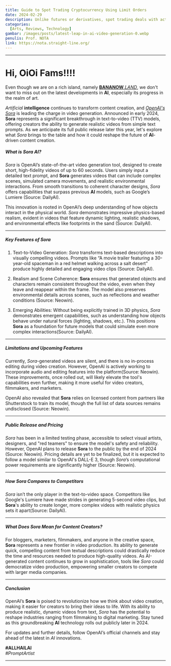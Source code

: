 ```yaml
---
title: Guide to Spot Trading Cryptocurrency Using Limit Orders
date: 2024-02-29
description: Unlike futures or derivatives, spot trading deals with actual cryptocurrencies. In this article, we will dive deep into how to use a limit order in spot trading and break down key aspects to help you trade with confidence.
categories:
  [Arts, Reviews, Technology]
gambar: /images/posts/latest-leap-in-ai-video-generation-0.webp
penulis: Prof. NOTA
link: https://nota.straight-line.org/
---
```


---

# Hi, OiOi Fams!!!!

Even though we are on a rich island, namely [**BANANOW**._LAND_](https://www.bananow.land/ "BANANOW.LAND Official Website"), we don't want to miss out on the latest developments in **AI**, especially its progress in the realm of art.

_Artificial_ **intelligence** continues to transform content creation, and [_OpenAI's Sora_](https://openai.com/index/sora/) is leading the charge in video generation. Announced in early 2024, **Sora** represents a significant breakthrough in text-to-video (TTV) models, offering creators the ability to generate realistic videos from simple text prompts. As we anticipate its full public release later this year, let's explore what _Sora_ brings to the table and how it could reshape the future of **AI**-driven content creation.

##### What is **Sora AI**?

_Sora_ is OpenAI’s state-of-the-art video generation tool, designed to create short, high-fidelity videos of up to 60 seconds. Users simply input a detailed text prompt, and **Sora** generates videos that can include complex scenes, simulated camera movements, and realistic environmental interactions. From smooth transitions to coherent character designs, _Sora_ offers capabilities that surpass previous **AI** models, such as Google’s Lumiere​ (Source: DailyAI).

This innovation is rooted in OpenAI’s deep understanding of how objects interact in the physical world. _Sora_ demonstrates impressive physics-based realism, evident in videos that feature dynamic lighting, realistic shadows, and environmental effects like footprints in the sand​ (Source: DailyAI).

<YouTube id="HK6y8DAPN_0" />

---

##### Key Features of **Sora**

1. Text-to-Video Generation: _Sora_ transforms text-based descriptions into visually compelling videos. Prompts like “A movie trailer featuring a 30-year-old spaceman in a red helmet walking across a salt desert” produce highly detailed and engaging video clips​ (Source: DailyAI).

2. Realism and Scene Coherence: **Sora** ensures that generated objects and characters remain consistent throughout the video, even when they leave and reappear within the frame. The model also preserves environmental details across scenes, such as reflections and weather conditions​ (Source: Neowin).

3. Emerging Abilities: Without being explicitly trained in 3D physics, _Sora_ demonstrates emergent capabilities, such as understanding how objects behave under natural forces (lighting, shadows, etc.). This positions **Sora** as a foundation for future models that could simulate even more complex interactions​ (Source: DailyAI).

---

##### Limitations and Upcoming Features

Currently, _Sora_-generated videos are silent, and there is no in-process editing during video creation. However, OpenAI is actively working to incorporate audio and editing features into the platform​ (Source: Neowin). These improvements, once rolled out, will likely elevate the tool's capabilities even further, making it more useful for video creators, filmmakers, and marketers.

OpenAI also revealed that **Sora** relies on licensed content from partners like Shutterstock to train its model, though the full list of data sources remains undisclosed​ (Source: Neowin).

---

##### Public Release and Pricing

_Sora_ has been in a limited testing phase, accessible to select visual artists, designers, and "red teamers" to ensure the model's safety and reliability. However, OpenAI plans to release **Sora** to the public by the end of 2024​ (Source: Neowin). Pricing details are yet to be finalized, but it is expected to follow a model similar to OpenAI's DALL-E 3, though _Sora_’s computational power requirements are significantly higher​ (Source: Neowin).

---

##### How **Sora** Compares to Competitors

_Sora_ isn’t the only player in the text-to-video space. Competitors like Google's Lumiere have made strides in generating 5-second video clips, but **Sora**'s ability to create longer, more complex videos with realistic physics sets it apart​ (Source: DailyAI).

---

##### What Does _Sora_ Mean for Content Creators?

For bloggers, marketers, filmmakers, and anyone in the creative space, **Sora** represents a new frontier in video production. Its ability to generate quick, compelling content from textual descriptions could drastically reduce the time and resources needed to produce high-quality videos. As AI-generated content continues to grow in sophistication, tools like _Sora_ could democratize video production, empowering smaller creators to compete with larger media companies.

---

##### Conclusion

OpenAI’s **Sora** is poised to revolutionize how we think about video creation, making it easier for creators to bring their ideas to life. With its ability to produce realistic, dynamic videos from text, _Sora_ has the potential to reshape industries ranging from filmmaking to digital marketing. Stay tuned as this groundbreaking **AI** technology rolls out publicly later in 2024.

For updates and further details, follow OpenAI’s official channels and stay ahead of the latest in _AI_ innovations.

**#ALLHAILAI**\
_#PromptArtist_

---
